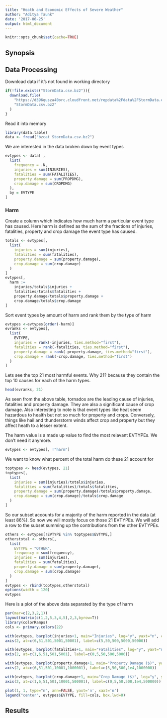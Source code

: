 ```yaml
---
title: "Heath and Economic Effects of Severe Weather"
author: "Aditya Taunk"
date: '2017-06-25'
output: html_document
---
```


```r
knitr::opts_chunk$set(cache=TRUE)
```

## Synopsis


## Data Processing

Download data if it's not found in working directory
```r
if(!file.exists("StormData.csv.bz2")){
  download.file(
    "https://d396qusza40orc.cloudfront.net/repdata%2Fdata%2FStormData.csv.bz2",
    "StormData.csv.bz2"
  )
}
```

Read it into memory
```r
library(data.table)
data <- fread("bzcat StormData.csv.bz2")
```

We are interested in the data broken down by event types
```r
evtypes <- data[ , 
  list(
    frequency = .N,
    injuries = sum(INJURIES), 
    fatalities = sum(FATALITIES),
    property.damage = sum(PROPDMG),
    crop.damage = sum(CROPDMG)
  ),
  by = EVTYPE
]
```

### Harm

Create a column which indicates how much harm a particular event type has caused.
Here harm is defined as the sum of the fractions of injuries, fatalities, property 
and crop damage the event type has caused.
```r
totals <- evtypes[,
  list(
    injuries = sum(injuries),
    fatalities = sum(fatalities),
    property.damage = sum(property.damage),
    crop.damage = sum(crop.damage)
  )
]
evtypes[,
  harm := 
    injuries/totals$injuries +
    fatalities/totals$fatalities +
    property.damage/totals$property.damage +
    crop.damage/totals$crop.damage
]
```

Sort event types by amount of harm and rank them by the type of harm
```r
evtypes <-evtypes[order(-harm)]
evranks <- evtypes[,
  list(
    EVTYPE,
    injuries = rank(-injuries, ties.method="first"),
    fatalities = rank(-fatalities, ties.method="first"),
    property.damage = rank(-property.damage, ties.method="first"),
    crop.damage = rank(-crop.damage, ties.method="first")
  )
]
```

Lets see the top 21 most harmful events. Why 21? because they contain the top 10
causes for each of the harm types.
```r
head(evranks, 21)
```

As seen from the above table, tornados are the leading cause of injuries, fatalities 
and property damage. They are also a significant cause of crop damage. Also interesting
to note is that event types like heat seem hazardous to health but not so much for
property and crops. Conversely, things like hail and thunderstorm winds affect crop
and property but they affect heath to a lesser extent.

The harm value is a made up value to find the most relavant EVTYPEs. We don't need 
it anymore.
```r
evtypes <- evtypes[, !"harm"]
```

We want to know what percent of the total harm do these 21 account for
```r
toptypes <- head(evtypes, 21)
toptypes[,
  list(
    injuries = sum(injuries)/totals$injuries,
    fatalities = sum(fatalities)/totals$fatalities,
    property.damage = sum(property.damage)/totals$property.damage,
    crop.damage = sum(crop.damage)/totals$crop.damage
  )
]
```

So our subset accounts for a majority of the harm reported in the data (at least 
86%). So now we will mostly focus on those 21 EVTYPEs. We will add a row to the 
subset summing up the contributions from the other EVTYPEs.
```r
others <- evtypes[!EVTYPE %in% toptypes$EVTYPE,]
otherstotal <- others[,
  list(
    EVTYPE = "OTHER",
    frequency = sum(frequency),
    injuries = sum(injuries),
    fatalities = sum(fatalities),
    property.damage = sum(property.damage),
    crop.damage = sum(crop.damage)
  )
]
evtypes <- rbind(toptypes,otherstotal)
options(width = 120)
evtypes
```

Here is a plot of the above data separated by the type of harm
```r
par(mar=c(2,3,2,1))
layout(matrix(c(1,2,5,3,4,5),2,3,byrow=T))
library(colorRamps)
cols <- primary.colors(22)

with(evtypes, barplot(injuries+1, main="Injuries", log="y", yaxt="n", col=cols))
axis(2, at=c(6,51,501,5001,50001), label=c(5,50,500,5000,50000))

with(evtypes, barplot(fatalities+1, main="Fatalities", log="y", yaxt="n", col=cols))
axis(2, at=c(1,6,51,501,5001), label=c(0,5,50,500,5000))

with(evtypes, barplot(property.damage+1, main="Property Damage ($)", yaxt="n", log="y", col=cols))
axis(2, at=c(6,51,501,10001,1000001), label=c(5,50,500,1e4,1000000))

with(evtypes, barplot(crop.damage+1, main="Crop Damage ($)", log="y", yaxt="n", col=cols))
axis(2, at=c(1,6,51,501,10001,500001), label=c(0,5,50,500,1e4,500000))

plot(1, 1, type="n", ann=FALSE, yaxt='n', xaxt='n')
legend("center", evtypes$EVTYPE, fill=cols, box.lwd=0)
```






## Results





